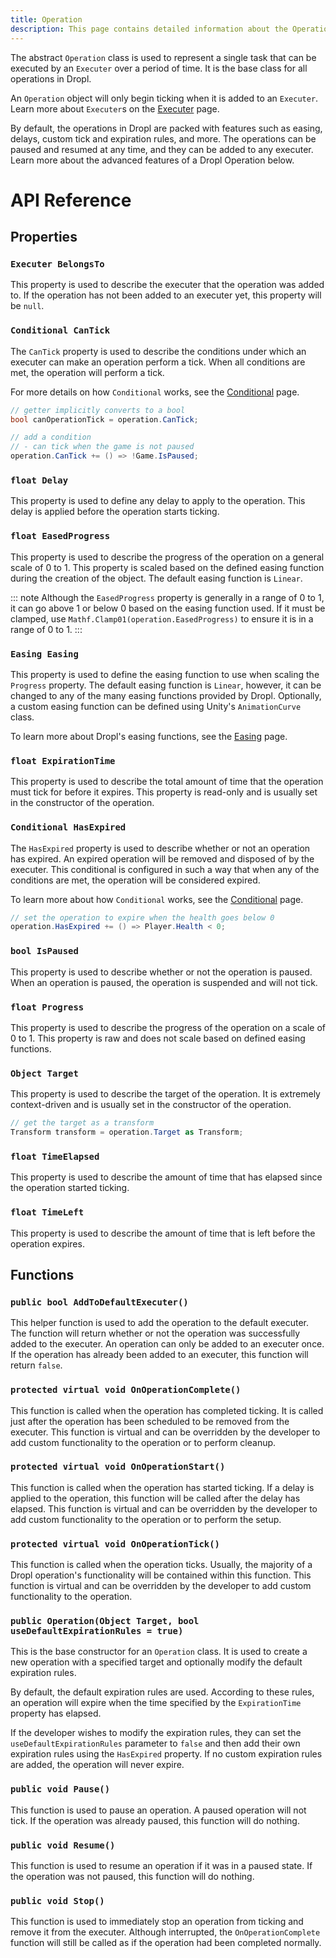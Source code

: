 ```yaml
---
title: Operation
description: This page contains detailed information about the Operation class in Dropl.
---
```


The abstract `Operation` class is used to represent a single task that can be executed by an `Executer` over a period of time. It is the base class for all operations in Dropl.

An `Operation` object will only begin ticking when it is added to an `Executer`. Learn more about `Executer`s on the [Executer](/src/dropl/executer/) page.

By default, the operations in Dropl are packed with features such as easing, delays, custom tick and expiration rules, and more. The operations can be paused and resumed at any time, and they can be added to any executer. Learn more about the advanced features of a Dropl Operation below.

# API Reference
## Properties
### `Executer BelongsTo`
This property is used to describe the executer that the operation was added to. If the operation has not been added to an executer yet, this property will be `null`.


### `Conditional CanTick`
The `CanTick` property is used to describe the conditions under which an executer can make an operation perform a tick. When all conditions are met, the operation will perform a tick. 

For more details on how `Conditional` works, see the [Conditional](/src/dropl/conditional/) page.

```csharp
// getter implicitly converts to a bool
bool canOperationTick = operation.CanTick;

// add a condition
// - can tick when the game is not paused
operation.CanTick += () => !Game.IsPaused; 
```


### `float Delay`
This property is used to define any delay to apply to the operation. This delay is applied before the operation starts ticking.


### `float EasedProgress`
This property is used to describe the progress of the operation on a general scale of 0 to 1. This property is scaled based on the defined easing function during the creation of the object. The default easing function is `Linear`.

::: note
Although the `EasedProgress` property is generally in a range of 0 to 1, it can go above 1 or below 0 based on the easing function used. If it must be clamped, use `Mathf.Clamp01(operation.EasedProgress)` to ensure it is in a range of 0 to 1.
:::


### `Easing Easing`
This property is used to define the easing function to use when scaling the `Progress` property. The default easing function is `Linear`, however, it can be changed to any of the many easing functions provided by Dropl. Optionally, a custom easing function can be defined using Unity's `AnimationCurve` class.

To learn more about Dropl's easing functions, see the [Easing](/src/dropl/easing/) page.


### `float ExpirationTime`
This property is used to describe the total amount of time that the operation must tick for before it expires. This property is read-only and is usually set in the constructor of the operation.


### `Conditional HasExpired`
The `HasExpired` property is used to describe whether or not an operation has expired. An expired operation will be removed and disposed of by the executer. This conditional is configured in such a way that when any of the conditions are met, the operation will be considered expired.

To learn more about how `Conditional` works, see the [Conditional](/src/dropl/conditional/) page.

```csharp
// set the operation to expire when the health goes below 0
operation.HasExpired += () => Player.Health < 0;
```


### `bool IsPaused`
This property is used to describe whether or not the operation is paused. When an operation is paused, the operation is suspended and will not tick.


### `float Progress`
This property is used to describe the progress of the operation on a scale of 0 to 1. This property is raw and does not scale based on defined easing functions.


### `Object Target`
This property is used to describe the target of the operation. It is extremely context-driven and is usually set in the constructor of the operation.

```csharp
// get the target as a transform
Transform transform = operation.Target as Transform;
```


### `float TimeElapsed`
This property is used to describe the amount of time that has elapsed since the operation started ticking.


### `float TimeLeft`
This property is used to describe the amount of time that is left before the operation expires.


## Functions
### `public bool AddToDefaultExecuter()`
This helper function is used to add the operation to the default executer. The function will return whether or not the operation was successfully added to the executer. An operation can only be added to an executer once. If the operation has already been added to an executer, this function will return `false`.

### `protected virtual void OnOperationComplete()`
This function is called when the operation has completed ticking. It is called just after the operation has been scheduled to be removed from the executer. This function is virtual and can be overridden by the developer to add custom functionality to the operation or to perform cleanup.


### `protected virtual void OnOperationStart()`
This function is called when the operation has started ticking. If a delay is applied to the operation, this function will be called after the delay has elapsed. This function is virtual and can be overridden by the developer to add custom functionality to the operation or to perform the setup.


### `protected virtual void OnOperationTick()`
This function is called when the operation ticks. Usually, the majority of a Dropl operation's functionality will be contained within this function. This function is virtual and can be overridden by the developer to add custom functionality to the operation.


### `public Operation(Object Target, bool useDefaultExpirationRules = true)`
This is the base constructor for an `Operation` class. It is used to create a new operation with a specified target and optionally modify the default expiration rules.

By default, the default expiration rules are used. According to these rules, an operation will expire when the time specified by the `ExpirationTime` property has elapsed.

If the developer wishes to modify the expiration rules, they can set the `useDefaultExpirationRules` parameter to `false` and then add their own expiration rules using the `HasExpired` property. If no custom expiration rules are added, the operation will never expire.


### `public void Pause()`
This function is used to pause an operation. A paused operation will not tick. If the operation was already paused, this function will do nothing.


### `public void Resume()`
This function is used to resume an operation if it was in a paused state. If the operation was not paused, this function will do nothing.


### `public void Stop()`
This function is used to immediately stop an operation from ticking and remove it from the executer. Although interrupted, the `OnOperationComplete` function will still be called as if the operation had been completed normally.
